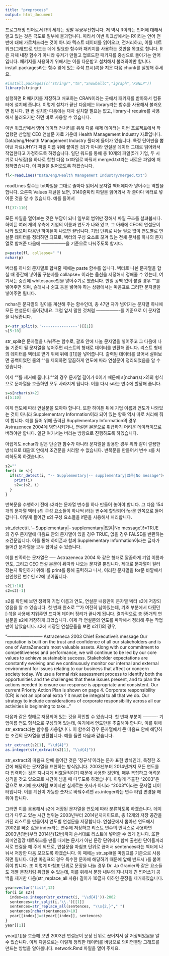 ```yaml
---
title: "preprocess"
output: html_document
---
```


프로그래밍 언어로서 R의 세계는 정말 무궁무진합니다. 저 역시 R이라는 언어에 대해서 알고 있는 것은 극도로 일부에 불과합니다. 따라서 이번 워크샵에서는 R이라는 언어 전반에 대해 가르쳐드리는 것이 아니라 텍스트 데이터를 읽어오고, 전처리하고, 이를 네트워크(그래프)로 만드는 데에 필요한 함수와 패키지를 사용하는 것만을 목표로 합니다. R은 자체 내장 함수가 아니라 유저가 만들고 업로드한 패키지를 중심으로 돌아가는 언어입니다. 패키지를 사용하기 위해서는 이를 다운받고 설치해서 불러와야만 합니다. install.packages라는 함수 앞에 있는 주석 표시(#)을 지운 다음 chunk를 실행해 주세요.

```r
#install.packages(c("stringr","tm","SnowballC","igraph","KoNLP"))
library(stringr)

```

실행하면 R 패키지를 저장하고 배포하는 CRAN이라는 곳에서 패키지를 받아와서 컴퓨터에 설치해 줍니다. 이렇게 설치가 끝난 다음에는 library라는 함수를 사용해서 불러오면 됩니다. 한 번 설치한 다음에는 재차 설치할 필요는 없고, library나 require를 사용해서 불러오기만 하면 바로 사용할 수 있습니다. 

이번 워크샵에서 영어 데이터 전처리를 위해 다룰 예제 데이터는 이번 프로젝트에서 작업했던 산업별 CEO 연설문 자료 가운데 Health Management Industry 자료입니다. Data/eng/Health Management Industry 폴더에 들어가 있습니다. 특정 단어만을 뽑아낸 자료(JHY가 파일 이름 뒤에 붙여진 것)가 아니라 연설문 데이터 그대로 읽어와서 작업한다고 가정하도록 하겠습니다. 일단 워드를 통해 총 10개의 파일(5개 기업, 두 시기로 나눠짐)을 하나로 합친 다음 txt파일로 바꿔서 merged.txt라는 새로운 파일에 저장하였습니다. 이 파일을 읽어오도록 하겠습니다.

```r
fl<-readLines("Data/eng/Health Management Industry/merged.txt")
```

readLines 함수는 txt파일을 그대로 줄마다 읽어서 문자열 벡터에다가 넣어주는 역할을 합니다. 오른쪽 Values 패널을 보면, 3140줄짜리 파일을 읽어와서 각 줄마다 벡터로 넣어준 것을 알 수 있습니다. 예를 들어서 

```r
fl[37:110]
```

모든 파일을 열어보는 것은 부담이 되니 일부의 범위만 정해서 파일 구조를 살펴봅시다. 하이픈 여러 개의 우측에 기업의 이름과 연도가 나와 있고, 그 아래에 CEO의 연설문이 나와 있으며 다음번 하이픈이 나오면 끝납니다. 기업 단위로 나눌 필요 없이 연도별로 연설문 데이터를 정리하면 되므로, 벡터의 구성 요소로 끊겨 있는 전체 문서를 하나의 문자열로 합쳐준 다음에 -----------------을 기준으로 나눠주도록 합시다.

```r
p=paste(fl, collapse=" ")
nchar(p)
```
벡터를 하나의 문자열로 합쳐줄 때에는 paste 함수를 씁니다. 벡터로 나뉜 문자열을 합칠 때 중간에 넣어줄 구분자를 collapse= 이라는 옵션을 지정해서 정해줄 수 있는데, 여기서는 중간에 whitespace만을 넣어주기로 했습니다. 만일 공백 없이 붙일 경우 ""를 넣어주면 되며, 슬래시나 쉼표 등을 넣어야 하는 상황에서는 따옴표로 그러한 문자열을 넣어주면 됩니다.

nchar은 문자열의 길이를 계산해 주는 함수인데, 총 47만 자가 넘어가는 문자열 하나에 모든 연설문이 들어갔네요. 그럼 앞서 말한 것처럼 ----------------를 기준으로 이 문자열을 나눠줍니다.

```r
s<-str_split(p,'----------------')[[1]]
s[5:10]
```

str_split은 문자열을 나눠주는 함수로, 괄호 안에 나눌 문자열을 넣어주고 그 다음에 나눌 기준이 될 문자열을 넣어주면 리스트의 형태로 데이터를 반환해 줍니다. 리스트 형태의 데이터를 벡터로 받기 위해 뒤에 [[1]]을 넣어줍니다. 출력된 데이터를 끊어서 살펴보면 공백이었던 줄의 ""을 제외하면 깔끔하게 연도에 따라 연설문이 정리되었음을 알 수 있습니다. 

이제 ""를 제거해 줍니다. ""의 경우 문자열 길이가 0이기 때문에 s[nchar(s)>2]의 형식으로 문자열을 호출하면 모두 사라지게 됩니다. 이를 다시 s라는 변수에 할당해 줍니다.

```r
s=s[nchar(s)>2]
s[5:10]
```

이제 연도에 따라 연설문을 모아야 합니다. 또한 하이픈 뒤에 기업 이름과 연도가 나와있는 것이 아니라 Supplementary Information이라 되어 있는 항목 역시 따로 처리해 줘야 합니다. 예를 들어 위에 출력된 Supplementary Information의 경우 Astrazeneca 2004에 병합시키거나, 연설문 본문으로 취급하기 어려운 데이터이므로 버려야만 합니다. 일단 여기서는 버리는 방향으로 진행하도록 하겠습니다.

아쉽게도 nchar과 같은 단순한 함수가 아니라 문자열을 활용한 경우 위와 같이 깔끔한 방식으로 대괄호 안에서 조건문을 처리할 수 없습니다. 반복문을 만들어서 변수 s를 처리하도록 하겠습니다. 

```r
s2=""
for(i in s){
  if(str_detect(i, "-- Supplementary|-- supplementary|없음|No message")==FALSE){
    print(i)
    s2=c(s2, i)
  }
}
```

반복문을 수행하기 전에 s2라는 문자열 변수를 하나 만들어 놓아야 합니다. 그 다음 154개의 문자열 벡터 s의 구성 요소들이 하나씩 i라는 변수에 할당되어 for문 안쪽으로 들어갑니다. 이렇게 들어간 s의 구성 요소들을 if문을 사용해서 처리합니다. 

str_detect(i, '-- Supplementary|-- supplementary|없음|No message')!=TRUE 의 경우 문자열에 따옴표 안의 문자열이 있을 경우 TRUE, 없을 경우 FALSE를 반환하는 조건문입니다. 이를 통해 하이픈과 함께 Supplementary Information이라는 글자가 들어간 문자열을 모두 잡아낼 수 있습니다. 

이를 만족하는 문자열은 ---- Astrazeneca 2004 와 같은 형태로 깔끔하게 기업 이름과 연도, 그리고 CEO 연설 본문이 뒤따라 나오는 문자열 뿐입니다. 제대로 문자열이 걸러졌는지 확인하기 위해 i를 print를 통해 출력하고 나서, 이러한 문자열을 for문 바깥에서 선언했던 변수인 s2에 넣어줍니다.

```r
s2[1:10]
s2=s2[-1]
```

s2를 확인해 보면 정확히 기업 이름과 연도, 연설문 내용만이 문자열 벡터 s2에 저장되었음을 알 수 있습니다. 첫 번째 원소로 ""가 여전히 남아있는데, 기초 부분에서 다뤘던 [-1]을 사용해 지워주면 드디어 데이터 정리가 끝나게 됩니다. 결과적으로 총 55개의 연설문을 s2에 저장하게 되었습니다. 이제 각 연설문의 연도를 파악해서 정리해 주는 작업만이 남았습니다. s2에 저장된 연설문들을 보면 s2[1]의 경우,

"------------------------ Astrazeneca 2003  Chief Executive’s message  Our reputation is built on the trust and confidence of all our stakeholders and is one of AstraZeneca’s most valuable assets. Along with our commitment to competitiveness and performance, we will continue to be led by our core values to achieve sustainable success. Stakeholder expectations are constantly evolving and we continuously monitor our internal and external environment for issues relating to our business that affect or concern society today. We use a formal risk assessment process to identify both the opportunities and the challenges that these issues present, and to plan the actions needed to ensure our response is appropriate and consistent. Our current Priority Action Plan is shown on page 4. Corporate responsibility (CR) is not an optional extra ? it must be integral to all that we do. Our strategy to include considerations of corporate responsibility across all our activities is beginning to take..."

다음과 같은 형태로 저장되어 있는 것을 확인할 수 있습니다. 첫 번째 부분이 ---------- 기업이름 연도 형식으로 구성되어 있는데, 여기에서 연도만을 추출해야 합니다. 이를 위해 str_extract라는 함수를 사용합니다. 이 함수의 경우 문자열에서 큰 따옴표 안에 해당하는 조건의 문자열을 반환합니다. 예를 들면 다음과 같습니다. 

```r
str_extract(s2[1], "\\d{4}")
as.integer(str_extract(s2[1], "\\d{4}"))
```

str_extract의 따옴표 안에 들어간 것은 '정규식'이라는 문자 표현 방식인데, 특정한 조건에 해당하는 문자열을 표현하는 방식입니다. 2003년부터 2014년까지 모든 연도를 다 입력하는 것은 지나치게 비효율적이기 때문에 사용한 것인데, 매우 복잡하고 어려운 성격을 갖고 있으므로 시간이 남을 때 다루도록 하겠습니다. 이렇게 추출한 "2003"은 겉으로 보기에 숫자처럼 보이지만 실제로는 숫자가 아니라 "2003"이라는 문자열 데이터입니다. 이를 계산이 가능한 숫자로 바꿔주려면 as.integer라는 변수 타입 변경을 해 줘야 합니다. 

그러면 이를 응용해서 s2에 저장된 문자열을 연도에 따라 분류하도록 하겠습니다. 데이터가 다루고 있는 시간 범위는 2003년부터 2014년까지이므로, 총 12개의 저장 공간을 가진 리스트를 만들어서 연도별 연설문을 저장합니다. 연설문에서 뽑아낸 연도에서 2002를 빼준 값을 index라는 변수에 저장하고 리스트 변수의 인덱스로 사용하면 2003년(1번)부터 2014년(12번)까지 순서대로 리스트에 넣어줄 수 있게 됩니다. 또한 의미연결망 네트워크를 만들 때에는 문서가 아닌 문장 단위에서 함께 출현한 단어들끼리 서로 연결을 해 주게 되므로, 연설문을 마침표 단위로 끊어서 sentences라는 벡터에 나눠서 저장한 다음 모으도록 하겠습니다. 이 때에는 str_split을 마침표를 기준으로 사용하면 됩니다. 다만 마침표의 경우 특수한 문자에 해당하기 때문에 앞에 반드시 \\를 붙여줘야 합니다. 또 이렇게 마침표 단위로 문장을 나눌 경우 Dr. Jp Granier와 같은 요소들도 개별 문장처럼 취급될 수 있는데, 이를 위해서 문장 내부의 지나치게 긴 띄어쓰기 공백을 제거한 다음(str_replace_all 사용) 길이가 10글자 이하인 문장을 제거하였습니다.

```r
year=vector("list",12)
for(i in s2){
  index=as.integer(str_extract(i, '\\d{4}'))-2002
  sentences=str_split(i,'\\.')[[1]]
  sentences=str_replace_all(sentences, "\\s{2,}"," ")
  sentences[nchar(sentences)>10]
  year[[index]]=c(year[[index]], sentences)
}
year[[1]]
```

year[[1]]을 호출해 보면 2003년 연설문이 문장 단위로 끊어져서 잘 저장되었음을 알 수 있습니다. 이제 다음으로는 이렇게 정리한 데이터를 바탕으로 의미연결망 그래프를 만드는 방법을 알아봅니다. network.Rmd 파일을 열어 주세요.